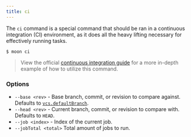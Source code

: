 ```yaml
---
title: ci
---
```


The `ci` command is a special command that should be ran in a continuous integration (CI)
environment, as it does all the heavy lifting necessary for effectively running tasks.

```shell
$ moon ci
```

> View the official [continuous integration guide](../guides/ci) for a more in-depth example of how
> to utilize this command.

### Options

- `--base <rev>` - Base branch, commit, or revision to compare against. Defaults to
  [`vcs.defaultBranch`](../config/workspace#defaultbranch).
- `--head <rev>` - Current branch, commit, or revision to compare with. Defaults to `HEAD`.
- `--job <index>` - Index of the current job.
- `--jobTotal <total>` Total amount of jobs to run.
